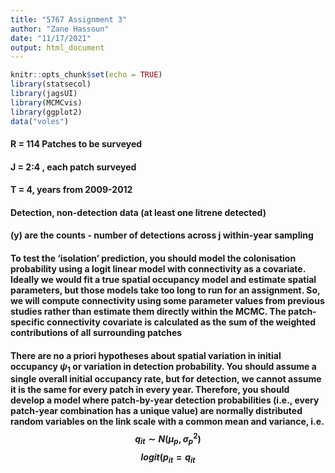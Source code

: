 ---
title: "5767 Assignment 3"
author: "Zane Hassoun"
date: "11/17/2021"
output: html_document
---

```{r setup, include=FALSE}
knitr::opts_chunk$set(echo = TRUE)
library(statsecol)
library(jagsUI)
library(MCMCvis)
library(ggplot2)
data("voles")
```

#### R = 114 Patches to be surveyed
#### J = 2:4 , each patch surveyed 
#### T = 4, years from 2009-2012
#### Detection, non-detection data (at least one litrene detected)
#### (y) are the counts - number of detections across j within-year sampling
####  To test the ‘isolation’ prediction, you should model the colonisation probability using a logit linear model with connectivity as a covariate. Ideally we would fit a true spatial occupancy model and estimate spatial parameters, but those models take too long to run for an assignment. So, we will compute connectivity using some parameter values from previous studies rather than estimate them directly within the MCMC. The patch-specific connectivity covariate is calculated as the sum of the weighted contributions of all surrounding patches

#### There are no a priori hypotheses about spatial variation in initial occupancy $\psi_1$ or variation in detection probability. You should assume a single overall initial occupancy rate, but for detection, we cannot assume it is the same for every patch in every year. Therefore, you should develop a model where patch-by-year detection probabilities (i.e., every patch-year combination has a unique value) are normally distributed random variables on the link scale with a common mean and variance, i.e.$$q_{it} \sim N(\mu_p,\sigma^2_p) $$ $$logit(p_{it} = q_{it}$$

```{r}

```





















